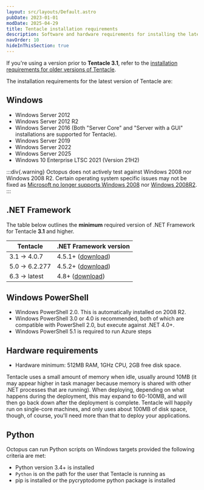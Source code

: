 ```yaml
---
layout: src/layouts/Default.astro
pubDate: 2023-01-01
modDate: 2025-04-29
title: Tentacle installation requirements
description: Software and hardware requirements for installing the latest version of Tentacle.
navOrder: 10
hideInThisSection: true
---
```


If you're using a version prior to **Tentacle 3.1**, refer to the [installation requirements for older versions of Tentacle](/docs/infrastructure/deployment-targets/tentacle/windows/requirements/legacy-requirements).

The installation requirements for the latest version of Tentacle are:

## Windows

-  Windows Server 2012
-  Windows Server 2012 R2
-  Windows Server 2016 (Both "Server Core" and "Server with a GUI" installations are supported for Tentacle).
-  Windows Server 2019
-  Windows Server 2022
-  Windows Server 2025
-  Windows 10 Enterprise LTSC 2021 (Version 21H2)

:::div{.warning}
Octopus does not actively test against Windows 2008 nor Windows 2008 R2. Certain operating system specific issues may not be fixed as [Microsoft no longer supports Windows 2008](https://docs.microsoft.com/en-us/lifecycle/products/windows-server-2008) nor [Windows 2008R2](https://docs.microsoft.com/en-us/lifecycle/products/windows-server-2008-r2).
:::

## .NET Framework

The table below outlines the **minimum** required version of .NET Framework for Tentacle **3.1** and higher.

| Tentacle       | .NET Framework version |
| -------------- | ---------------------- | 
| 3.1 -> 4.0.7   | 4.5.1+ ([download](https://dotnet.microsoft.com/download/dotnet-framework/thank-you/net451-web-installer)) |
| 5.0 -> 6.2.277 | 4.5.2+ ([download](https://dotnet.microsoft.com/download/dotnet-framework/thank-you/net452-web-installer)) |
| 6.3 -> latest  | 4.8+ ([download](https://dotnet.microsoft.com/download/dotnet-framework/thank-you/net48-web-installer)) |


## Windows PowerShell

- Windows PowerShell 2.0. This is automatically installed on 2008 R2.
- Windows PowerShell 3.0 or 4.0 is recommended, both of which are compatible with PowerShell 2.0, but execute against .NET 4.0+.
- Windows PowerShell 5.1 is required to run Azure steps

## Hardware requirements

- Hardware minimum: 512MB RAM, 1GHz CPU, 2GB free disk space.

Tentacle uses a small amount of memory when idle, usually around 10MB (it may appear higher in task manager because memory is shared with other .NET processes that are running). When deploying, depending on what happens during the deployment, this may expand to 60-100MB, and will then go back down after the deployment is complete. Tentacle will happily run on single-core machines, and only uses about 100MB of disk space, though, of course, you'll need more than that to deploy your applications.

<TentacleDownloads />

## Python

Octopus can run Python scripts on Windows targets provided the following criteria are met:

- Python version 3.4+ is installed
- `Python` is on the path for the user that Tentacle is running as
- pip is installed or the pycryptodome python package is installed
